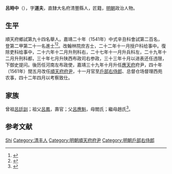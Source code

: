 {{Otheruses|other=名为呂時中的其他人物|呂和 (成化進士)}}
{{Otheruses|other=名为吕道夫的其他人物|吕道夫}}
{{明清人物信息框
| 姓名 = 呂時中
| 原名 =
| 圖片名稱= 
| 圖片大小 =
| 圖片說明 = 
| 最高職務 = 户部右侍郎总督仓场督理西苑农事
| 國家 = 大明 
| 爵位 =
| 籍貫 = 直隸大名府清豐縣
| 族裔 = 
| 字號 = 
| 諡號 =
| 出生日期 = 生年不詳
| 出生地點 = <!---直隸大名府清豐縣--->
| 逝世日期 = 卒年不詳 
| 逝世地點 =
| 墓葬 =
| 配偶 = 
| 親屬 = 
| 出身 =
* 嘉靖十六年丁酉科舉人
* 嘉靖二十年辛丑科進士出身
| 經歷 =
| 著作 =  
}}
'''呂時中'''（{{bd|？||？|catIdx=}}），字'''道夫'''，直隸大名府清豐縣人，匠籍，[[明朝|明朝]]政治人物。

== 生平 ==
順天府鄉試第九十四名舉人。嘉靖二十年（1541年）中式辛丑科會試第二百名，登第二甲第二十一名進士<ref>{{Cite book|title=《皇明贡举考》卷五|author=[[张朝瑞|张朝瑞]]|publisher=《续修四库全书》史部第828册|year=|isbn=|location=|pages=}}</ref><ref>{{Cite book|title=贡举志五种 上|author=鲁小俊，江俊伟著|publisher=武汉大学出版社|year=2009|isbn=978-7-307-07043-1|location=武汉|pages=}}</ref>。改翰林院庶吉士，二十二年十一月授户科给事中。復除吏科给事中，二十六年十二月升刑科右，二十七年十一月升兵科左，二十九年十二月升刑科都，三十年七月升陕西布政司右参政，三十三年十月以进表还任违限，下御史提问。後历任河南左布政使，嘉靖三十九年十月升任[[應天府|應天府]]府尹，四十年（1561年）閏五月改任[[順天府府尹|順天府府尹]]，十一月官至[[戶部右侍郎|戶部右侍郎]]、总督仓场督理西苑农事，四十二年四月以考察致仕。

== 家族 ==
曾祖[[呂廷訓|呂廷訓]]；祖父[[呂鳳|呂鳳]]，壽官；父[[呂應魁|呂應魁]]，母閻氏；繼母趙氏<ref>{{Cite book|title=天一阁藏明代科举录选刊 登科录 点校本|author=龚延明主编|publisher=宁波出版社|year=2016|isbn=978-7-5526-2320-8|location=宁波|pages=|quote=《天一閣藏明代科舉錄選刊.登科錄》之《嘉靖二十年辛丑科進士登科錄》}}</ref>。

==参考文献==
{{reflist}}

{{嘉靖二十年辛丑科殿試金榜}}

{{Authority control}}

{{DEFAULTSORT:Lv呂}}
[[Category:呂姓|Shi]]
[[Category:清丰人|Category:清丰人]]
[[Category:明朝順天府府尹|Category:明朝順天府府尹]]
[[Category:明朝戶部右侍郎|Category:明朝戶部右侍郎]]
